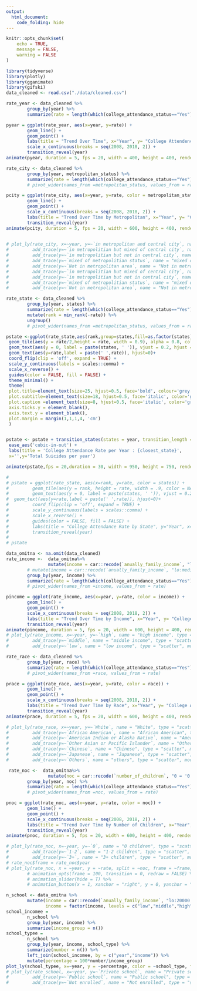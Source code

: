 ```yaml
---
output:
  html_document:
    code_folding: hide
---
```


```r
knitr::opts_chunk$set(
	echo = TRUE,
	message = FALSE,
	warning = FALSE
)
```

```r
library(tidyverse)
library(plotly)
library(gganimate)
library(gifski)
data_cleaned <- read.csv("./data/cleaned.csv")

rate_year <- data_cleaned %>%
        group_by(year) %>%
        summarize(rate = length(which(college_attendance_status=="Yes"))/n())

pyear = ggplot(rate_year, aes(x=year, y=rate)) +
        geom_line() +
        geom_point() +
        labs(title = "Trend Over Time", x="Year", y= "College Attendence Rate") +
        scale_x_continuous(breaks = seq(2008, 2018, 2)) +
        transition_reveal(year)
animate(pyear, duration = 5, fps = 20, width = 400, height = 400, renderer = gifski_renderer())
```


```r
rate_city <- data_cleaned %>%
        group_by(year, metropolitan_status) %>%
        summarize(rate = length(which(college_attendance_status=="Yes"))/n())
        # pivot_wider(names_from =metropolitan_status, values_from = rate)

pcity = ggplot(rate_city, aes(x=year, y=rate, color = metropolitan_status)) +
        geom_line() +
        geom_point() +
        scale_x_continuous(breaks = seq(2008, 2018, 2)) + 
        labs(title = "Trend Over Time by Metropolitan", x="Year", y= "College Attendence Rate") +
        transition_reveal(year)
animate(pcity, duration = 5, fps = 20, width = 600, height = 400, renderer = gifski_renderer())

                       
# plot_ly(rate_city, x=~year, y=~`in metropolitan and central city`, name = "in metropolitan and central city", type = "scatter", mode = "line") %>%
#         add_trace(y=~`in metropolitian but mixed of central city`, name = "in metropolitian but mixed of central city", type = "scatter", mode = "line") %>%
#         add_trace(y=~`in metropolitian but not in central city`, name = "in metropolitian but not in central city", type = "scatter", mode = "line") %>%
#         add_trace(y=~`mixed of metropolitian status`, name = "mixed of metropolitian status", type = "scatter", mode = "line") %>%
#         add_trace(y=~`Not in metropolitan area`, name = "Not in metropolitan area", type = "scatter", mode = "line")# plot_ly(rate_city, x=~year, y=~`in metropolitan and central city`, name = "in metropolitan and central city", type = "scatter", mode = "line") %>%
#         add_trace(y=~`in metropolitian but mixed of central city`, name = "in metropolitian but mixed of central city", type = "scatter", mode = "line") %>%
#         add_trace(y=~`in metropolitian but not in central city`, name = "in metropolitian but not in central city", type = "scatter", mode = "line") %>%
#         add_trace(y=~`mixed of metropolitian status`, name = "mixed of metropolitian status", type = "scatter", mode = "line") %>%
#         add_trace(y=~`Not in metropolitan area`, name = "Not in metropolitan area", type = "scatter", mode = "line")

```


```r
rate_state <- data_cleaned %>%
        group_by(year, states) %>%
        summarize(rate = length(which(college_attendance_status=="Yes"))/n()) %>%
        mutate(rank = min_rank(-rate)) %>%
        ungroup()
        # pivot_wider(names_from =metropolitan_status, values_from = rate)

pstate <-ggplot(rate_state,aes(rank,group=states,fill=as.factor(states),color=as.factor(states))) +
 geom_tile(aes(y = rate/2,height = rate, width = 0.9), alpha = 0.8, color = NA) +
 geom_text(aes(y = 0, label = paste(states, ' ')), vjust = 0.2, hjust = 1) +
 geom_text(aes(y=rate,label = paste(' ',rate)), hjust=0)+
 coord_flip(clip = 'off', expand = TRUE) +
 scale_y_continuous(labels = scales::comma) +
 scale_x_reverse() +
 guides(color = FALSE, fill = FALSE) +
 theme_minimal() +
 theme(
 plot.title=element_text(size=25, hjust=0.5, face='bold', colour='grey', vjust=-1),
 plot.subtitle=element_text(size=18, hjust=0.5, face='italic', color='grey'),
 plot.caption =element_text(size=8, hjust=0.5, face='italic', color='grey'),
 axis.ticks.y = element_blank(), 
 axis.text.y = element_blank(), 
 plot.margin = margin(1,1,1,4, 'cm')
 )


pstate <- pstate + transition_states(states = year, transition_length = 4, state_length = 1) + 
 ease_aes('cubic-in-out') +
 labs(title = 'College Attendance Rate per Year : {closest_state}', 
 x='',y='Total Suicides per year')

animate(pstate,fps = 20,duration = 30, width = 950, height = 750, renderer = gifski_renderer())

# 
# pstate = ggplot(rate_state, aes(x=rank, y=rate, color = states)) +
#         geom_tile(aes(y = rank, height = rate, width = .9, color = NA))+
#         geom_text(aes(y = 0, label = paste(states, ' ')), vjust = 0.2, hjust = 1) +
#  geom_text(aes(y=rate,label = paste(' ',rate)), hjust=0)+
#         coord_flip(clip = 'off', expand = TRUE) +
#         scale_y_continuous(labels = scales::comma) + 
#         scale_x_reverse() +
#         guides(color = FALSE, fill = FALSE) +
#         labs(title = "College Attendance Rate by State", y="Year", x= "College Attendence Rate")
#         transition_reveal(year)
#         
# pstate
```

```r
data_omitna <- na.omit(data_cleaned)
rate_income <-  data_omitna%>%
                mutate(income = car::recode(`anually_family_income`, "lo:20000 = 'low';94500:hi='high';else = 'middle'")) %>%
        # mutate(income = car::recode(`anually_family_income`, "lo:median(data_omitna$anually_family_income)*0.3 = 'low';median(data_omitna$anually_family_income)*2:hi='high';else = 'middle'")) %>%
        group_by(year, income) %>%
        summarize(rate = length(which(college_attendance_status=="Yes"))/n())
        # pivot_wider(names_from =income, values_from = rate)

pincome = ggplot(rate_income, aes(x=year, y=rate, color = income)) +
        geom_line() +
        geom_point() +
        scale_x_continuous(breaks = seq(2008, 2018, 2)) + 
        labs(title = "Trend Over Time by Income", x="Year", y= "College Attendence Rate") +
        transition_reveal(year)
animate(pincome, duration = 5, fps = 20, width = 600, height = 400, renderer = gifski_renderer())
# plot_ly(rate_income, x=~year, y=~`high`, name = "high income", type = "scatter", mode = "line") %>%
#         add_trace(y=~`middle`, name = "middle income", type = "scatter", mode = "line") %>%
#         add_trace(y=~`low`, name = "low income", type = "scatter", mode = "line")

```

```r
rate_race <- data_cleaned %>%
        group_by(year, race) %>%
        summarize(rate = length(which(college_attendance_status=="Yes"))/n())
        # pivot_wider(names_from =race, values_from = rate)

prace = ggplot(rate_race, aes(x=year, y=rate, color = race)) +
        geom_line() +
        geom_point() +
        scale_x_continuous(breaks = seq(2008, 2018, 2)) + 
        labs(title = "Trend Over Time by Race", x="Year", y= "College Attendence Rate") +
        transition_reveal(year)
animate(prace, duration = 5, fps = 20, width = 600, height = 400, renderer = gifski_renderer())

# plot_ly(rate_race, x=~year, y=~`White`, name = "White", type = "scatter", mode = "line") %>%
#         add_trace(y=~`African American`, name = "African American", type = "scatter", mode = "line") %>%
#         add_trace(y=~`American Indian or Alaska Native`, name = "American Indian or Alaska Native", type = "scatter", mode = "line") %>%
#         add_trace(y=~`Other Asian or Pacific Islander`, name = "Other Asian or Pacific Islander", type = "scatter", mode = "line") %>%
#         add_trace(y=~`Chinese`, name = "Chinese", type = "scatter", mode = "line") %>%
#         add_trace(y=~`Japanese`, name = "Japanese", type = "scatter", mode = "line") %>%
#         add_trace(y=~`Others`, name = "others", type = "scatter", mode = "line")
```

```r
 rate_noc <-  data_omitna%>%
                mutate(noc = car::recode(`number_of_children`, "0 = '0'; 1:2 = '1-2';3:hi='3+'")) %>%
        group_by(year, noc) %>%
        summarize(rate = length(which(college_attendance_status=="Yes"))/n())
        # pivot_wider(names_from =noc, values_from = rate)

pnoc = ggplot(rate_noc, aes(x=year, y=rate, color = noc)) +
        geom_line() +
        geom_point() +
        scale_x_continuous(breaks = seq(2008, 2018, 2)) + 
        labs(title = "Trend Over Time by Number of Children", x="Year", y= "College Attendence Rate") +
        transition_reveal(year)
animate(pnoc, duration = 5, fps = 20, width = 600, height = 400, renderer = gifski_renderer())

# plot_ly(rate_noc, x=~year, y=~`0`, name = "0 children", type = "scatter", mode = "line") %>%
#         add_trace(y=~`1-2`, name = "1-2 children", type = "scatter", mode = "line") %>%
#         add_trace(y=~`3+`, name = "3+ children", type = "scatter", mode = "line")
# rate_noc$frame = rate_noc$year
# plot_ly(rate_noc, x = ~year, y = ~rate, split = ~noc, frame = ~frame, type = 'scatter', mode = 'lines', line = list(simplyfy = F)) 
        # animation_opts(frame = 100, transition = 0, redraw = FALSE) %>%
        # animation_slider(hide = T) %>% 
        # animation_button(x = 1, xanchor = "right", y = 0, yanchor = "bottom")
```


```r
n_school <- data_omitna %>%
        mutate(income = car::recode(`anually_family_income`, "lo:20000 = 'low';94500:hi='high';else = 'middle'"),
               income = factor(income, levels = c("low","middle","high")))
school_incomee = 
        n_school %>% 
        group_by(year, income) %>%
        summarize(income_group = n()) 
school_typee = 
        n_school %>% 
        group_by(year, income, school_type) %>% 
        summarize(number = n()) %>% 
        left_join(school_incomee, by = c("year","income")) %>% 
        mutate(percentage = 100*number/income_group)
plot_ly(school_typee, x=~year, y = ~percentage, color = ~school_type, frame = ~income, type = "scatter", mode = "line")
# plot_ly(rate_school, x=~year, y=~`Private school`, name = "Private school", type = "scatter", mode = "line") %>%
#         add_trace(y=~`Public school`, name = "Public school", type = "scatter", mode = "line") %>%
#         add_trace(y=~`Not enrolled`, name = "Not enrolled", type = "scatter", mode = "line")
```